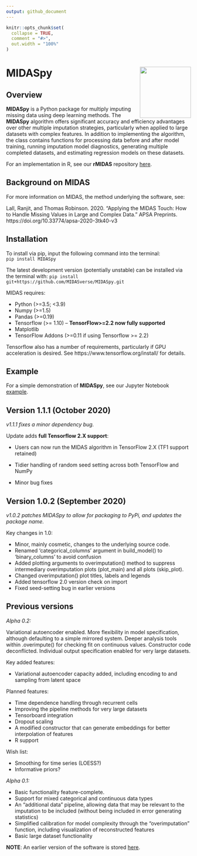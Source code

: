 ```yaml
---
output: github_document
---
```


<!-- README.md is generated from README.Rmd. Please edit that file -->

```r
knitr::opts_chunk$set(
  collapse = TRUE,
  comment = "#>",
  out.width = "100%"
)
```

# MIDASpy<img src='MIDASpy_logo.png' align="right" height="139" /></a>

<!-- badges: start -->
<!-- [![CRAN status](https://www.r-pkg.org/badges/version/dplyr)](https://cran.r-project.org/package=dplyr) -->
<!-- [![R build status](https://github.com/tidyverse/dplyr/workflows/R-CMD-check/badge.svg)](https://github.com/tidyverse/dplyr/actions?workflow=R-CMD-check) -->
<!-- [![Codecov test coverage](https://codecov.io/gh/tidyverse/dplyr/branch/master/graph/badge.svg)](https://codecov.io/gh/tidyverse/dplyr?branch=master) -->
<!-- [![R build status](https://github.com/tidyverse/dplyr/workflows/R-CMD-check/badge.svg)](https://github.com/tidyverse/dplyr/actions) -->
<!-- badges: end -->

## Overview

**MIDASpy** is a Python package for multiply imputing missing data using deep learning methods. The **MIDASpy** algorithm offers significant accuracy and efficiency advantages over other multiple imputation strategies, particularly when applied to large datasets with complex features. In addition to implementing the algorithm, the class contains functions for processing data before and after model training, running imputation model diagnostics, generating multiple completed datasets, and estimating regression models on these datasets.

For an implementation in R, see our **rMIDAS** repository [here](https://github.com/MIDASverse/rMIDAS).

## Background on MIDAS

For more information on MIDAS, the method underlying the software, see:

Lall, Ranjit, and Thomas Robinson. 2020. “Applying the MIDAS Touch: How to Handle Missing Values in Large and Complex Data.” APSA Preprints. https://doi.org/10.33774/apsa-2020-3tk40-v3

## Installation

To install via pip, input the following command into the terminal:  
`pip install MIDASpy`

The latest development version (potentially unstable) can be installed via the terminal with:
`pip install git+https://github.com/MIDASverse/MIDASpy.git`

MIDAS requires:

* Python (>=3.5; <3.9)
* Numpy (>=1.5)
* Pandas (>=0.19)
* Tensorflow (>= 1.10) -- **TensorFlow>=2.2 now fully supported**
* Matplotlib
* TensorFlow Addons (>=0.11 if using Tensorflow >= 2.2)

Tensorflow also has a number of requirements, particularly if GPU acceleration is desired. See https://www.tensorflow.org/install/ for details.

## Example

For a simple demonstration of **MIDASpy**, see our Jupyter Notebook [example](https://github.com/MIDASverse/MIDASpy/blob/master/Examples/midas_demo.ipynb). 

## Version 1.1.1 (October 2020)

*v1.1.1 fixes a minor dependency bug.*

Update adds **full Tensorflow 2.X support**:

* Users can now run the MIDAS algorithm in TensorFlow 2.X (TF1 support retained)

* Tidier handling of random seed setting across both TensorFlow and NumPy

* Minor bug fixes


## Version 1.0.2 (September 2020)

*v1.0.2 patches MIDASpy to allow for packaging to PyPi, and updates the package name.*

Key changes in 1.0:

* Minor, mainly cosmetic, changes to the underlying source code.
* Renamed 'categorical_columns' argument in build_model() to 'binary_columns' to avoid confusion
* Added plotting arguments to overimputation() method to suppress intermediary overimputation plots (plot_main) and all plots (skip_plot).
* Changed overimputation() plot titles, labels and legends
* Added tensorflow 2.0 version check on import
* Fixed seed-setting bug in earlier versions


Previous versions
-----------------

*Alpha 0.2:*

Variational autoencoder enabled. More flexibility in model specification, although defaulting to a simple mirrored system. Deeper analysis tools within .overimpute() for checking fit on continuous values. Constructor code deconflicted. Individual output specification enabled for very large datasets.

Key added features:

* Variational autoencoder capacity added, including encoding to and sampling from latent space

Planned features:

* Time dependence handling through recurrent cells
* Improving the pipeline methods for very large datasets
* Tensorboard integration
* Dropout scaling
* A modified constructor that can generate embeddings for better interpolation of features
* R support

Wish list:

* Smoothing for time series (LOESS?)
* Informative priors?

*Alpha 0.1:*

* Basic functionality feature-complete.
* Support for mixed categorical and continuous data types
* An "additional data" pipeline, allowing data that may be relevant to the imputation to be included (without being included in error generating statistics)
* Simplified calibration for model complexity through the "overimputation" function, including visualization of reconstructed features
* Basic large dataset functionality

**NOTE**: An earlier version of the software is stored
[here](https://github.com/Oracen/MIDAS).

